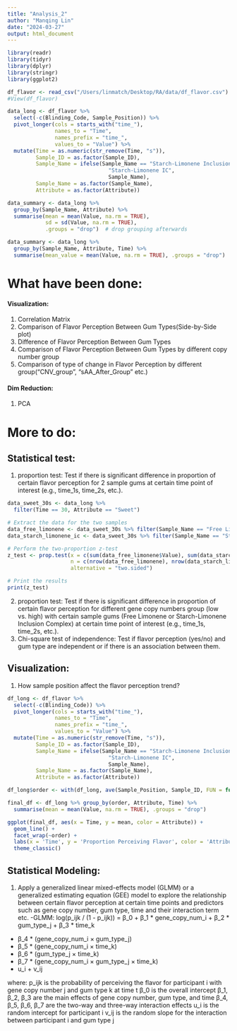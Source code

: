 ```yaml
---
title: "Analysis_2"
author: "Manqing Lin"
date: "2024-03-27"
output: html_document
---
```


```r
library(readr)
library(tidyr)
library(dplyr)
library(stringr)
library(ggplot2)
```

```r
df_flavor <- read_csv("/Users/linmatch/Desktop/RA/data/df_flavor.csv")
#View(df_flavor)
```

```r
data_long <- df_flavor %>%
  select(-c(Blinding_Code, Sample_Position)) %>%
  pivot_longer(cols = starts_with("time_"),
               names_to = "Time",
               names_prefix = "time_", 
               values_to = "Value") %>%
  mutate(Time = as.numeric(str_remove(Time, "s")),
         Sample_ID = as.factor(Sample_ID),
         Sample_Name = ifelse(Sample_Name == "Starch-Limonene Inclusion Complex",
                                "Starch-Limonene IC",
                                Sample_Name),
         Sample_Name = as.factor(Sample_Name),
         Attribute = as.factor(Attribute))
```

```r
data_summary <- data_long %>%
  group_by(Sample_Name, Attribute) %>%
  summarise(mean = mean(Value, na.rm = TRUE),
            sd = sd(Value, na.rm = TRUE),
            .groups = "drop")  # drop grouping afterwards
```

```r
data_summary <- data_long %>%
  group_by(Sample_Name, Attribute, Time) %>%
  summarise(mean_value = mean(Value, na.rm = TRUE), .groups = "drop")
```


# What have been done:
#### Visualization: 
1. Correlation Matrix
2. Comparison of Flavor Perception Between Gum Types(Side-by-Side plot)
3. Difference of Flavor Perception Between Gum Types
4. Comparison of Flavor Perception Between Gum Types by different copy number group
5. Comparison of type of change in Flavor Perception by different group("CNV_group", "sAA_After_Group" etc.)

#### Dim Reduction:
1. PCA

# More to do:
## Statistical test:
1. proportion test: Test if there is significant difference in proportion of certain flavor perception for 2 sample gums at certain time point of interest (e.g., time_1s, time_2s, etc.). 

```r
data_sweet_30s <- data_long %>%
  filter(Time == 30, Attribute == "Sweet")

# Extract the data for the two samples
data_free_limonene <- data_sweet_30s %>% filter(Sample_Name == "Free Limonene")
data_starch_limonene_ic <- data_sweet_30s %>% filter(Sample_Name == "Starch-Limonene IC")

# Perform the two-proportion z-test
z_test <- prop.test(x = c(sum(data_free_limonene$Value), sum(data_starch_limonene_ic$Value)),
                    n = c(nrow(data_free_limonene), nrow(data_starch_limonene_ic)),
                    alternative = "two.sided")

# Print the results
print(z_test)
```

2. proportion test: Test if there is significant difference in proportion of certain flavor perception for different gene copy numbers group (low vs. high) with certain sample gums (Free Limonene or Starch-Limonene Inclusion Complex) at certain time point of interest (e.g., time_1s, time_2s, etc.).
3. Chi-square test of independence: Test if flavor perception (yes/no) and gum type are independent or if there is an association between them.

## Visualization:
1. How sample position affect the flavor perception trend?
```r
df_long <- df_flavor %>%
  select(-c(Blinding_Code)) %>%
  pivot_longer(cols = starts_with("time_"),
               names_to = "Time",
               names_prefix = "time_", 
               values_to = "Value") %>%
  mutate(Time = as.numeric(str_remove(Time, "s")),
         Sample_ID = as.factor(Sample_ID),
         Sample_Name = ifelse(Sample_Name == "Starch-Limonene Inclusion Complex",
                                "Starch-Limonene IC",
                                Sample_Name),
         Sample_Name = as.factor(Sample_Name),
         Attribute = as.factor(Attribute))

df_long$order <- with(df_long, ave(Sample_Position, Sample_ID, FUN = function(x) paste(unique(x), collapse = "-")))

final_df <- df_long %>% group_by(order, Attribute, Time) %>%
  summarise(mean = mean(Value, na.rm = TRUE), .groups = "drop")
```


```r
ggplot(final_df, aes(x = Time, y = mean, color = Attribute)) +
  geom_line() +
  facet_wrap(~order) +
  labs(x = 'Time', y = 'Proportion Perceiving Flavor', color = 'Attribute') +
  theme_classic()
```


## Statistical Modeling:
1. Apply a generalized linear mixed-effects model (GLMM) or a generalized estimating equation (GEE) model to explore the relationship between certain flavor perception at certain time points and predictors such as gene copy number, gum type, time and their interaction term etc. 
-GLMM: log(p_ijk / (1 - p_ijk)) = β_0 + β_1 * gene_copy_num_i + β_2 * gum_type_j + β_3 * time_k
+ β_4 * (gene_copy_num_i × gum_type_j)
+ β_5 * (gene_copy_num_i × time_k)
+ β_6 * (gum_type_j × time_k)
+ β_7 * (gene_copy_num_i × gum_type_j × time_k)
+ u_i + v_ij

where:
p_ijk is the probability of perceiving the flavor for participant i with gene copy number j and gum type k at time t
β_0 is the overall intercept
β_1, β_2, β_3 are the main effects of gene copy number, gum type, and time
β_4, β_5, β_6, β_7 are the two-way and three-way interaction effects
u_i is the random intercept for participant i
v_ij is the random slope for the interaction between participant i and gum type j
